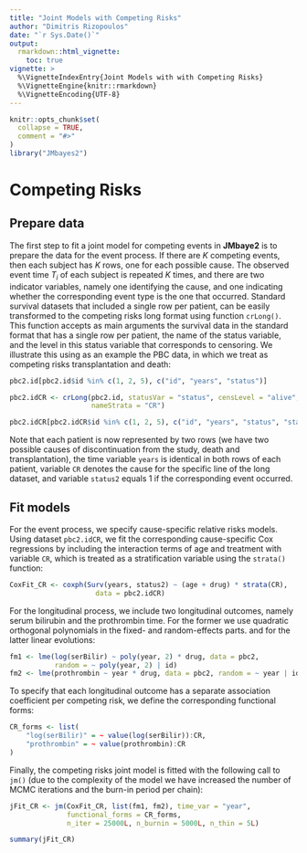 ```yaml
---
title: "Joint Models with Competing Risks"
author: "Dimitris Rizopoulos"
date: "`r Sys.Date()`"
output:
  rmarkdown::html_vignette:
    toc: true
vignette: >
  %\VignetteIndexEntry{Joint Models with with Competing Risks}
  %\VignetteEngine{knitr::rmarkdown}
  %\VignetteEncoding{UTF-8}
---
```


```r
knitr::opts_chunk$set(
  collapse = TRUE,
  comment = "#>"
)
library("JMbayes2")
```

# Competing Risks
## Prepare data
The first step to fit a joint model for competing events in **JMbaye2** is to prepare the data for the event process. If there are $K$ competing events, then each subject has $K$ rows, one for each possible cause. The
observed event time $T_i$ of each subject is repeated $K$ times, and there are two indicator variables, namely one identifying the cause, and one indicating whether the corresponding event type is the one that occurred. Standard survival datasets that included a single row
per patient, can be easily transformed to the competing risks long format using function `crLong()`. This function accepts as main arguments the survival data in the standard format that has a single row per patient, the name of the status variable, and the level in this status variable that corresponds to censoring. We illustrate this using as an example the PBC data, in which we treat as competing risks transplantation and death:
```r
pbc2.id[pbc2.id$id %in% c(1, 2, 5), c("id", "years", "status")]

pbc2.idCR <- crLong(pbc2.id, statusVar = "status", censLevel = "alive", 
                    nameStrata = "CR")

pbc2.idCR[pbc2.idCR$id %in% c(1, 2, 5), c("id", "years", "status", "status2", "CR")]
```

Note that each patient is now represented by two rows (we have two possible causes of
discontinuation from the study, death and transplantation), the time variable `years` is identical in both rows of each patient, variable `CR` denotes the cause for the specific line of the long dataset, and variable `status2` equals 1 if the corresponding event occurred. 

## Fit models
For the event process, we specify cause-specific relative risks models. Using dataset `pbc2.idCR`, we fit the corresponding cause-specific Cox regressions by including the interaction terms of age and treatment with variable `CR`, which is treated as a stratification variable using the `strata()` function:
```r
CoxFit_CR <- coxph(Surv(years, status2) ~ (age + drug) * strata(CR),
                     data = pbc2.idCR)
```

For the longitudinal process, we include two longitudinal outcomes, namely serum bilirubin and the prothrombin time. For the former we use quadratic orthogonal polynomials in the fixed- and random-effects parts. and for the latter linear evolutions:
```r
fm1 <- lme(log(serBilir) ~ poly(year, 2) * drug, data = pbc2, 
           random = ~ poly(year, 2) | id)
fm2 <- lme(prothrombin ~ year * drug, data = pbc2, random = ~ year | id)
```

To specify that each longitudinal outcome has a separate association coefficient per competing risk, we 
define the corresponding functional forms:
```r
CR_forms <- list(
    "log(serBilir)" = ~ value(log(serBilir)):CR,
    "prothrombin" = ~ value(prothrombin):CR
)
```

Finally, the competing risks joint model is fitted with the following call to `jm()` (due to the complexity of the model we have increased the number of MCMC iterations and the burn-in period per chain):
```r
jFit_CR <- jm(CoxFit_CR, list(fm1, fm2), time_var = "year", 
              functional_forms = CR_forms, 
              n_iter = 25000L, n_burnin = 5000L, n_thin = 5L)

summary(jFit_CR)
```
